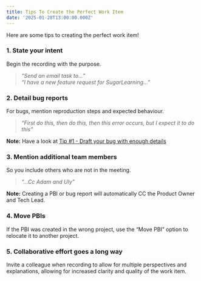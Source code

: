 ```yaml
---
title: Tips To Create the Perfect Work Item
date: '2025-01-28T13:00:00.000Z'
---
```


Here are some tips to creating the perfect work item!

### 1. State your intent

Begin the recording with the purpose.

> *“Send an email task to...”*\
> *“I have a new feature request for SugarLearning...”*

### 2. Detail bug reports

For bugs, mention reproduction steps and expected behaviour.

> *“First do this, then do this, then this error occurs, but I expect it to do this”*

**Note:** Have a look at [Tip #1 - Draft your bug with enough details](https://www.ssw.com.au/rules/report-bugs-and-suggestions/#tip-1-draft-your-bug-with-enough-details)

### 3. Mention additional team members

So you include others who are not in the meeting.

> *“...Cc Adam and Uly”*

**Note:** Creating a PBI or bug report will automatically CC the Product Owner and Tech Lead.

### 4. Move PBIs

If the PBI was created in the wrong project, use the “Move PBI” option to relocate it to another project.

### 5. Collaborative effort goes a long way

Invite a colleague when recording to allow for multiple perspectives and explanations, allowing for increased clarity and quality of the work item.
